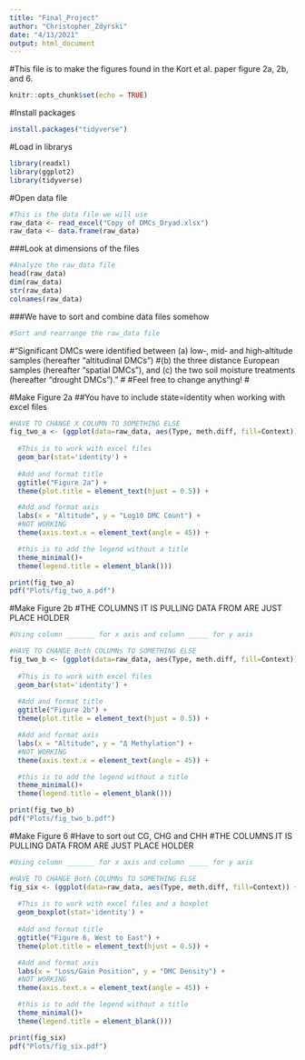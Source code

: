 ```yaml
---
title: "Final_Project"
author: "Christopher_Zdyrski"
date: "4/13/2021"
output: html_document
---
```

#This file is to make the figures found in the Kort et al. paper figure 2a, 2b, and 6.
```r
knitr::opts_chunk$set(echo = TRUE)
```

#Install packages
```r
install.packages("tidyverse")
```

#Load in librarys
```r
library(readxl)
library(ggplot2)
library(tidyverse)
```

#Open data file
```r
#This is the data file we will use
raw_data <- read_excel("Copy of DMCs_Dryad.xlsx")
raw_data <- data.frame(raw_data)
```

###Look at dimensions of the files
```r
#Analyze the raw_data file
head(raw_data)
dim(raw_data)
str(raw_data)
colnames(raw_data)
```

###We have to sort and combine data files somehow
```r
#Sort and rearrange the raw_data file

```

#"Significant DMCs were identified between (a) low‐, mid‐ and high‐altitude samples (hereafter “altitudinal DMCs”)
#(b) the three distance European samples (hereafter “spatial DMCs”), and (c) the two soil moisture treatments (hereafter “drought DMCs”)."
#
#Feel free to change anything!
#


#Make Figure 2a
##You have to include state=identity when working with excel files
```r
#HAVE TO CHANGE X COLUMN TO SOMETHING ELSE
fig_two_a <- (ggplot(data=raw_data, aes(Type, meth.diff, fill=Context)) +
                
  #This is to work with excel files         
  geom_bar(stat='identity') +
    
  #Add and format title
  ggtitle("Figure 2a") +
  theme(plot.title = element_text(hjust = 0.5)) +

  #Add and format axis
  labs(x = "Altitude", y = "Log10 DMC Count") +
  #NOT WORKING
  theme(axis.text.x = element_text(angle = 45)) +

  #this is to add the legend without a title
  theme_minimal()+
  theme(legend.title = element_blank()))

print(fig_two_a)
pdf("Plots/fig_two_a.pdf")
```

#Make Figure 2b
#THE COLUMNS IT IS PULLING DATA FROM ARE JUST PLACE HOLDER
```r
#Using column _______ for x axis and column _____ for y axis

#HAVE TO CHANGE Both COLUMNs TO SOMETHING ELSE
fig_two_b <- (ggplot(data=raw_data, aes(Type, meth.diff, fill=Context)) +
                
  #This is to work with excel files         
  geom_bar(stat='identity') +
    
  #Add and format title
  ggtitle("Figure 2b") +
  theme(plot.title = element_text(hjust = 0.5)) +

  #Add and format axis
  labs(x = "Altitude", y = "Δ Methylation") +
  #NOT WORKING
  theme(axis.text.x = element_text(angle = 45)) +

  #this is to add the legend without a title
  theme_minimal()+
  theme(legend.title = element_blank()))

print(fig_two_b)
pdf("Plots/fig_two_b.pdf")
```

#Make Figure 6
#Have to sort out CG, CHG and CHH
#THE COLUMNS IT IS PULLING DATA FROM ARE JUST PLACE HOLDER
```r
#Using column _______ for x axis and column _____ for y axis

#HAVE TO CHANGE Both COLUMNs TO SOMETHING ELSE
fig_six <- (ggplot(data=raw_data, aes(Type, meth.diff, fill=Context)) +
                
  #This is to work with excel files and a boxplot         
  geom_boxplot(stat='identity') +
    
  #Add and format title
  ggtitle("Figure 6, West to East") +
  theme(plot.title = element_text(hjust = 0.5)) +

  #Add and format axis
  labs(x = "Loss/Gain Position", y = "DMC Density") +
  #NOT WORKING
  theme(axis.text.x = element_text(angle = 45)) +

  #this is to add the legend without a title
  theme_minimal()+
  theme(legend.title = element_blank()))

print(fig_six)
pdf("Plots/fig_six.pdf")
```